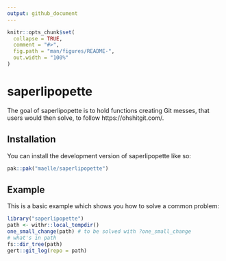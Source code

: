 ```yaml
---
output: github_document
---
```


<!-- README.md is generated from README.Rmd. Please edit that file -->

```r
knitr::opts_chunk$set(
  collapse = TRUE,
  comment = "#>",
  fig.path = "man/figures/README-",
  out.width = "100%"
)
```

# saperlipopette

<!-- badges: start -->
<!-- badges: end -->

The goal of saperlipopette is to hold functions creating Git messes, that users 
would then solve, to follow https://ohshitgit.com/.

## Installation

You can install the development version of saperlipopette like so:

``` r
pak::pak("maelle/saperlipopette")
```

## Example

This is a basic example which shows you how to solve a common problem:

```r
library("saperlipopette")
path <- withr::local_tempdir()
one_small_change(path) # to be solved with ?one_small_change
# what's in path
fs::dir_tree(path)
gert::git_log(repo = path)
```
